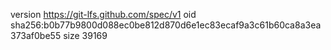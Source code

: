 version https://git-lfs.github.com/spec/v1
oid sha256:b0b77b9800d088ec0be812d870d6e1ec83ecaf9a3c61b60ca8a3ea373af0be55
size 39169
